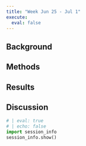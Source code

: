 ```yaml
---
title: "Week Jun 25 - Jul 1"
execute:
  eval: false
---
```


## Background


## Methods


## Results


## Discussion



::: {.content-visible when-format="html"}
```python
# | eval: true
# | echo: false
import session_info
session_info.show()
```
:::
